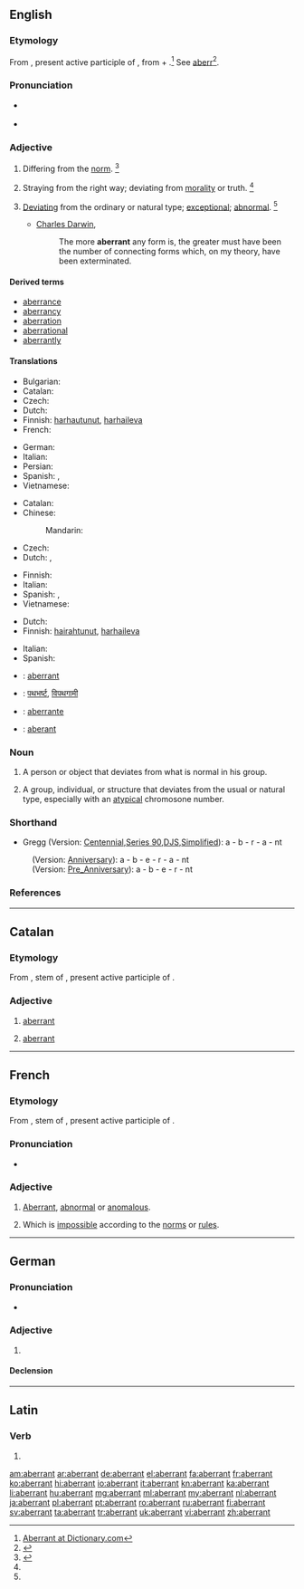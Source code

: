 ==English==

===Etymology===
From {{etyl|la|en}} {{term|aberrans|aberrāns|lang=la}}, present active participle of {{term|aberro|aberrō|go astray; err|lang=la}}, from {{term|ab||from|lang=la}} + {{term|erro|errō|to wander|lang=la}}.<ref>[http://dictionary.reference.com/browse/aberrant Aberrant at Dictionary.com]</ref> See [[aberr]]<ref>{{R:Webster NCD 1974|aberrant}}</ref>.

===Pronunciation===
* {{a|UK}} {{IPA|/əˈbɛr.n̩t/|/ˈæ.bər.n̩t/}}
* {{a|US}} {{IPA|/əbˈɛɹ.n̩t/|/ˈæ.bər.n̩t/}}

===Adjective===
{{en-adj}}

# {{context|obsolete}} Differing from the [[norm]]. {{defdate|Attesting from the mid 16<sup>th</sup> century until the early 17<sup>th</sup> century.}}<ref name=SOED>{{reference-book | last =| first = | authorlink =  | coauthors =  | editor =Brown, Lesley  | others =  | title = The Shorter Oxford English Dictionary | origdate =  | origyear = 1933| origmonth =  | url =  | format =  | accessdate =  | accessyear =  | accessmonth =  | edition = 5th | date =  | year =2003| month =  | publisher =Oxford University Press  | location =Oxford, UK | language =  | id =  | doi = | isbn =978-0-19-860575-7 | lccn = | ol = | pages =4| chapter =  | chapterurl =  | quote =}}</ref>
# {{context|literal|figuratively}} Straying from the right way; deviating from [[morality]] or truth. {{defdate|First attested in the mid 18<sup>th</sup> century.}}<ref name=SOED/>
# {{context|botany|zoology}} [[deviating|Deviating]] from the ordinary or natural type; [[exceptional]]; [[abnormal]]. {{defdate|First attested in the mid 19<sup>th</sup> century.}}<ref name=SOED/>
#* [[w:Charles Darwin|Charles Darwin]],
#*: The more '''aberrant''' any form is, the greater must have been the number of connecting forms which, on my theory, have been exterminated.

====Derived terms====
* [[aberrance]]
* [[aberrancy]]
* [[aberration]]
* [[aberrational]]
* [[aberrantly]]

====Translations====
{{trans-top|wandering; straying from the right way}}
* Bulgarian: {{t-|bg|отклоняващ се (от правилния път).}}
* Catalan: {{t-|ca|aberrant|m|f}}
* Czech: {{t+|cs|scestný}}
* Dutch: {{t+|nl|aberrant}}
* Finnish: [[harhautunut]], [[harhaileva]]
* French: {{t+|fr|aberrant|m}}
{{trans-mid}}
* German: {{t+|de|aberrante}}
* Italian: {{t+|it|aberrante}}
* Persian: {{t+|fa|گمراه|sc=fa-Arab}}
* Spanish: {{t+|es|aberrante}}, {{t+|es|anormal}}
* Vietnamese: {{t+|vi|lầm lạc}}
{{trans-bottom}}

{{trans-top|deviating from the ordinary or natural type; exceptional; abnormal}}
* Catalan: {{t-|ca|aberrant|m|f}}
* Chinese:
*: Mandarin: {{t|cmn|畸变|sc=Hani}}
* Czech: {{t-|cs|aberující|m}}
* Dutch: {{t+|nl|afwijkend}}, {{t+|nl|uitzonderlijk}}
{{trans-mid}}
* Finnish: {{t+|fi|poikkeava}}
* Italian: {{t+|it|aberrante}}
* Spanish: {{t+|es|anómalo}}, {{t-|es|atípico}}
* Vietnamese: {{t+|vi|khác thường}}
{{trans-bottom}}

{{trans-top|deviating from morality}}
* Dutch: {{t+|nl|aberrant}}
* Finnish: [[hairahtunut]], [[harhaileva]]
{{trans-mid}}
* Italian: {{t+|it|aberrante}}
* Spanish: {{t+|es|aberrante}}
{{trans-bottom}}

{{checktrans-top}}
* {{ttbc|fr}}: [[aberrant]]
* {{ttbc|hi}}: [[पथभर्ष्ट]], [[विपथगामी]]
* {{ttbc|pt}}: [[aberrante]]
{{trans-mid}}
* {{ttbc|ro}}: [[aberant]]
{{trans-bottom}}

===Noun===
{{en-noun}}

# A person or object that deviates from what is normal in his group.
# {{context|biology}} A group, individual, or structure that deviates from the usual or natural type, especially with an [[atypical]] chromosone number.

===Shorthand===
* Gregg (Version: [http://en.wikipedia.org/wiki/Gregg_Shorthand#Centennial_Gregg_Shorthand Centennial],[http://en.wikipedia.org/wiki/Gregg_Shorthand#Series_90_Gregg_Shorthand  Series 90],[http://en.wikipedia.org/wiki/Gregg_Shorthand#Diamond_Jubilee_Gregg_Shorthand  DJS],[http://en.wikipedia.org/wiki/Gregg_Shorthand#Simplified_Gregg_Shorthand Simplified]): a - b - r - a - nt
: (Version: [http://en.wikipedia.org/wiki/Gregg_Shorthand#Anniversary_Gregg_Shorthand Anniversary]): a - b - e - r - a - nt
: (Version: [http://en.wikipedia.org/wiki/Gregg_Shorthand#Pre_Anniversary_Gregg_Shorthand Pre_Anniversary]): a - b - e - r - nt

===References===
<references/>

----

==Catalan==

===Etymology===
From {{etyl|la|ca}} {{term||aberrant-}}, stem of {{term|aberrans|aberrāns|lang=la}}, present active participle of {{term|aberro|aberrō|go astray; err|lang=la}}.

===Adjective===
{{ca-adj|mf}}

# [[#English|aberrant]]
# {{context|pathology|lang=ca}} [[#English|aberrant]] {{gloss|indicating an organ or other tissue which is not in its expected location}}

----

==French==

===Etymology===
From {{etyl|la|fr}} {{term||aberrant-}}, stem of {{term|aberrans|aberrāns|lang=la}}, present active participle of {{term|aberro|aberrō|go astray; err|lang=la}}.

===Pronunciation===
* {{audio|Fr-aberrant.ogg|Audio}}

===Adjective===
{{fr-adj}}

# [[#English|Aberrant]], [[abnormal]] or [[anomalous]].
# {{context|sciences|lang=fr}} Which is [[impossible]] according to the [[norm]]s or [[rule]]s.

----

==German==

===Pronunciation===
* {{audio|De-aberrant.ogg|Audio}}

===Adjective===
{{de-adj|aberranter|aberrantesten}}

# {{l/en|aberrant}}

====Declension====
{{de-decl-adj|aberrant|aberranter|aberrantest}}

----

==Latin==

===Verb===
{{la-verb-form|aberrant}}

# {{conjugation of|aberro|aberrō|3|p|pres|act|ind|lang=la}}

[[am:aberrant]]
[[ar:aberrant]]
[[de:aberrant]]
[[el:aberrant]]
[[fa:aberrant]]
[[fr:aberrant]]
[[ko:aberrant]]
[[hi:aberrant]]
[[io:aberrant]]
[[it:aberrant]]
[[kn:aberrant]]
[[ka:aberrant]]
[[li:aberrant]]
[[hu:aberrant]]
[[mg:aberrant]]
[[ml:aberrant]]
[[my:aberrant]]
[[nl:aberrant]]
[[ja:aberrant]]
[[pl:aberrant]]
[[pt:aberrant]]
[[ro:aberrant]]
[[ru:aberrant]]
[[fi:aberrant]]
[[sv:aberrant]]
[[ta:aberrant]]
[[tr:aberrant]]
[[uk:aberrant]]
[[vi:aberrant]]
[[zh:aberrant]]